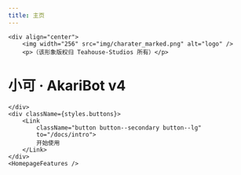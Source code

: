 ```yaml
---
title: 主页
---
```


```mdx-code-block
<div align="center">
    <img width="256" src="img/charater_marked.png" alt="logo" />
    <p>（该形象版权归 Teahouse-Studios 所有）</p>
```

# 小可 · AkariBot v4

```mdx-code-block
</div>
<div className={styles.buttons}>
    <Link
        className="button button--secondary button--lg"
        to="/docs/intro">
        开始使用
    </Link>
</div>
<HomepageFeatures />
```
